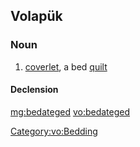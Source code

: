 ==Volapük==

===Noun===
{{vo-noun}}

# [[coverlet]], a bed [[quilt]]

====Declension====
{{vo-decl-noun}}

[[Category:vo:Bedding]]

[[mg:bedateged]]
[[vo:bedateged]]